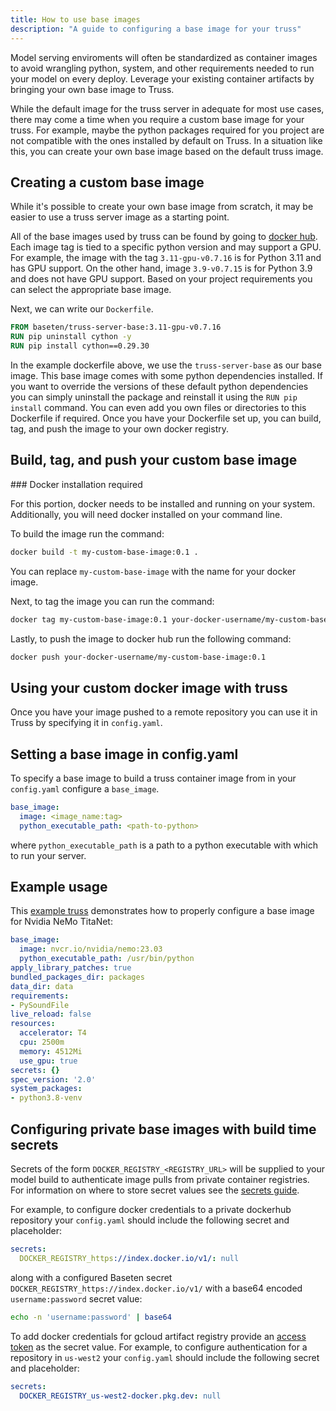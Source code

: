 ```yaml
---
title: How to use base images
description: "A guide to configuring a base image for your truss"
---
```



Model serving enviroments will often be standardized as container images to avoid wrangling python, system, and other requirements needed to run your model on every deploy.
Leverage your existing container artifacts by bringing your own base image to Truss.

While the default image for the truss server in adequate for most use cases, there may come a time when you require a custom base image for your truss.
For example, maybe the python packages required for you project are not compatible with the ones installed by default on Truss.
In a situation like this, you can create your own base image based on the default truss image.

## Creating a custom base image

While it's possible to create your own base image from scratch, it may be easier to use a truss server image as a starting point.

All of the base images used by truss can be found by going to [docker hub](https://hub.docker.com/r/baseten/truss-server-base/tags).
Each image tag is tied to a specific python version and may support a GPU. For example, the image with the tag `3.11-gpu-v0.7.16` is for Python 3.11 and has GPU support.
On the other hand, image `3.9-v0.7.15` is for Python 3.9 and does not have GPU support. Based on your project requirements you can select the appropriate base image.

Next, we can write our `Dockerfile`.

```Dockerfile Dockerfile
FROM baseten/truss-server-base:3.11-gpu-v0.7.16
RUN pip uninstall cython -y
RUN pip install cython==0.29.30
```

In the example dockerfile above, we use the `truss-server-base` as our base image. This base image comes with some python dependencies installed.
If you want to override the versions of these default python dependencies you can simply uninstall the package and reinstall it using the `RUN pip install` command.
You can even add you own files or directories to this Dockerfile if required. Once you have your Dockerfile set up, you can build, tag, and push the image to your own docker registry.


## Build, tag, and push your custom base image

<Tip>
### Docker installation required

For this portion, docker needs to be installed and running on your system. Additionally, you will need docker installed on your command line.

</Tip>

To build the image run the command:

```sh
docker build -t my-custom-base-image:0.1 .
```

You can replace `my-custom-base-image` with the name for your docker image.

Next, to tag the image you can run the command:

```sh
docker tag my-custom-base-image:0.1 your-docker-username/my-custom-base-image:0.1
```

Lastly, to push the image to docker hub run the following command:
```sh
docker push your-docker-username/my-custom-base-image:0.1
```

## Using your custom docker image with truss

Once you have your image pushed to a remote repository you can use it in Truss by specifying it in `config.yaml`.


## Setting a base image in config.yaml

To specify a base image to build a truss container image from in your `config.yaml` configure a `base_image`.

```yaml config.yaml
base_image:
  image: <image_name:tag>
  python_executable_path: <path-to-python>
```

where `python_executable_path` is a path to a python executable with which to run your server.

## Example usage

This [example truss](https://github.com/basetenlabs/truss/tree/main/examples/nemo-titanet) demonstrates how to properly configure a base image for Nvidia NeMo TitaNet:

```yaml config.yaml
base_image:
  image: nvcr.io/nvidia/nemo:23.03
  python_executable_path: /usr/bin/python
apply_library_patches: true
bundled_packages_dir: packages
data_dir: data
requirements:
- PySoundFile
live_reload: false
resources:
  accelerator: T4
  cpu: 2500m
  memory: 4512Mi
  use_gpu: true
secrets: {}
spec_version: '2.0'
system_packages:
- python3.8-venv
```

## Configuring private base images with build time secrets

Secrets of the form `DOCKER_REGISTRY_<REGISTRY_URL>` will be supplied to your model build to authenticate image pulls from private container registries.
For information on where to store secret values see the [secrets guide](secrets#storing-secrets-on-your-remote).

For example, to configure docker credentials to a private dockerhub repository your `config.yaml` should include the following secret and placeholder:

```yaml config.yaml
secrets:
  DOCKER_REGISTRY_https://index.docker.io/v1/: null
```

along with a configured Baseten secret `DOCKER_REGISTRY_https://index.docker.io/v1/` with a base64 encoded `username:password` secret value:

```sh
echo -n 'username:password' | base64
```

To add docker credentials for gcloud artifact registry provide an [access token](https://cloud.google.com/artifact-registry/docs/docker/authentication#token) as the secret value.
For example, to configure authentication for a repository in `us-west2` your `config.yaml` should include the following secret and placeholder:

```yaml config.yaml
secrets:
  DOCKER_REGISTRY_us-west2-docker.pkg.dev: null
```
